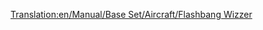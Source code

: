 [[Translation:en/Manual/Base Set/Aircraft/Flashbang Wizzer]]

{{it/Manuale/Set base/Aeromobili/StatAeroplani|Name=Flashbang Wizzer
|Image=[[File:en/Manual/Base Set/Aircraft/Flashbangwizzer.png|Flashbang Wizzer]]
|Costo=328.124
|Velocità=2.329
|Annuale=14.342
|Progettato=1985
|Vita=20 anni
|Tipo=Grande
|Capacità=100 passeggeri e 30 sacchi postali
|Riadattabile=
*130 sacchi postali
*65 caramelle
|Descrizione=Il Flashbang Wizzer è nel Toyland l'equivalente del [[it/Manuale/Set base/Aeromobili/Yate Haugan|Yate Haugan/Concorde]]
|Real-life=Velivolo immaginario, nessuna corrispondenza con la realtà.
}}





  


             

         